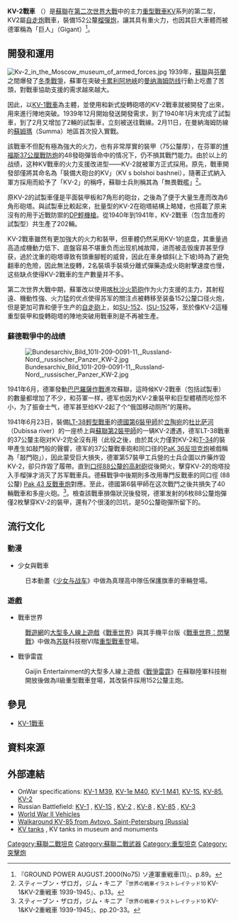 {{noteTA
|G1=Military
|G2=地名
}}
{{Otheruses|KV2|other=古埃及法老的坟墓}}
{{Infobox Weapon
|name= KV-2重型戰車<br/>Клим Ворошилов-2
|image= File:Кв-2 3.jpg
|image_size= 300px
|caption= KV-2重型戰車
|origin= {{flag|Soviet Union}}
|type= [[重型戰車|重型戰車]]<br/>[[自走炮|自走炮]]
<!-- Type selection -->
|is_artillery= yes
|is_vehicle= yes
<!-- Service history -->
|service= 1939年至1945年
|used_by= 蘇聯
|wars= [[第二次世界大戰|第二次世界大戰]]
<!-- Production history -->
|designer= [[約瑟夫·科廷|約瑟夫·科廷]]
|design_date= 1938年至1939年
|manufacturer= [[基洛夫工廠|基洛夫工廠]]{{lang-en|車里雅賓斯克拖拉機廠|Chelyabinsk_Tractor_Plant}}
|unit_cost= 
|production_date= 1939年至1943年
|number= 約255輛
|variants= 
<!-- General specifications -->
|spec_label= 
|weight= 52噸
|length= 6.79公尺
|width= 3.32公尺
|height= 3.65公尺
|crew= 6名
<!-- Artillery specifications -->
|elevation= 大約37°
|traverse= 
<!-- Vehicle/missile specifications -->
|armour= 75公釐
|primary_armament= {{link-en|152公釐M-10T榴彈炮|152 mm howitzer M1938 (M-10)}}（36發炮彈）
|secondary_armament= 2×[[DP輕機槍|DP輕機槍]]
|engine= V-2K水冷四行程V12柴油引擎
|engine_power= 550匹
|pw_ratio=
|transmission= 
|suspension= [[扭力桿式|扭力桿式]]
|clearance= 
|fuel_capacity= 
|vehicle_range= 140公里
|speed= 25.6公里/時
}}
'''KV-2戰車''' （{{lang-ru|Клим Ворошилов-2}}）是[[蘇聯|蘇聯]]在[[第二次世界大戰|第二次世界大戰]]中的主力[[重型戰車|重型戰車]]KV系列的第二型，KV2屬[[自走炮|自走炮]]戰車，裝備152公釐[[榴彈炮|榴彈炮]]，讓其具有重火力，也因其巨大車體而被德軍稱為「巨人」（Gigant）<ref>『GROUND POWER AUGUST.2000(No75) ソ連軍重戦車(1)』、p.89。</ref>。

==開發和運用==
[[File:Kv-2_in_the_Moscow_museum_of_armed_forces.jpg|thumb]]
1939年，[[蘇聯|蘇聯]]與[[芬蘭|芬蘭]]之間爆發了[[冬季戰爭|冬季戰爭]]，蘇軍在突破[[卡累利阿地峽|卡累利阿地峽]]的[[曼纳海姆防线|曼纳海姆防线]]行動上吃盡了苦頭，對戰車協助支援的需求越來越大。

因此，以[[KV-1戰車|KV-1戰車]]為主體，並使用{{link-en|152公釐M-10T榴彈炮|152 mm howitzer M1938 (M-10)}}和新式旋轉砲塔的KV-2戰車就被開發了出來，用來進行陣地突破。1939年12月開始發送開發需求，到了1940年1月末完成了試製車，到了2月又增加了2輛的試製車，立刻被送往戰線。2月11日，在曼納海姆防線的[[蘇姆瑪|蘇姆瑪]]（Summa）地區首次投入實戰。

該戰車不但配有極為強大的火力，也有非常厚實的裝甲（75公釐厚），在芬軍的[[博福斯37公厘戰防炮|博福斯37公厘戰防炮]]的48發砲彈皆命中的情况下，仍不損其戰鬥能力。由於以上的战绩，这种KV戰車的火力支援改进型——KV-2就被軍方正式採用。原先，戰車開發部僅將其命名為「裝備大砲台的KV」（KV s bolshoi bashnei），隨著正式納入軍方採用而給予了「KV-2」的稱呼，蘇聯士兵則稱其為「無畏戰艦」<ref>スティーブン・ザロガ，ジム・キニア『<small>世界の戦車イラストレイテッド10 </small>KV-1&KV-2重戦車 1939-1945』、p.13。</ref>。

原KV-2的試製車僅是平面裝甲板和7角形的砲台，之後為了便于大量生產而改為6角形砲塔。與試製車比較起來，批量型的KV-2在砲塔結構上略矮，也搭載了原来沒有的用于近戰防禦的[[DP輕機槍|DP輕機槍]]。從1940年到1941年，KV-2戰車（包含加產的試製型）共生產了202輛。

KV-2戰車雖然有更加強大的火力和裝甲，但車體仍然采用KV-1的底盘，其重量過高造成機動力低下、底盤容易不堪重负而出现机械故障，进而被击毁废弃甚至俘获，過於沈重的砲塔導致有頭重腳輕的威脅，因此在車身傾斜(上下坡)時為了避免翻車的危險，因此無法旋轉，2名裝填手裝填分離式彈藥造成火砲射擊速度也慢，这些缺点使得KV-2戰車的生产數量并不多。

第二次世界大戰中期，蘇軍改以使用[[卡秋莎火箭砲|喀秋沙火箭砲]]作为火力支援的主力，其射程遠、機動性強、火力猛的优点使得苏军的關注点被轉移至装备152公釐口径火炮，但是更加可靠和便于生产的[[自走砲|自走砲]]上，如[[SU-152|SU-152]]、[[ISU-152|ISU-152]]等，至於像KV-2這種重型裝甲和旋轉砲塔的陣地突破用戰車則是不再被生產。

===蘇德戰爭中的战绩===
[[Image:Bundesarchiv_Bild_101I-209-0091-11,_Russland-Nord,_russischer_Panzer_KW-2.jpg|thumb]]

1941年6月，德軍發動[[巴巴羅薩作戰|巴巴羅薩作戰]]進攻蘇聯，這時候KV-2戰車（包括試製車）的數量都增加了不少，和芬軍一样，德军也因为KV-2重裝甲和巨型體積而吃惊不小，为了振奋士气，德军甚至给KV-2起了个“俄国移动厕所”的蔑称。

1941年6月23日，裝備[[Panzer_38(t)|LT-38輕型戰車]]的[[第6装甲师_(德国国防军)|德國第6裝甲師]]於[[立陶宛|立陶宛]]的[[杜比萨河|杜比萨河]]（Dubissa river）的一座桥上與[[蘇聯第2裝甲師|蘇聯第2裝甲師]]的一辆KV-2遭遇，德军LT-38戰車的37公釐主砲对KV-2完全沒有用（此役之後，由於其火力僅對KV-2和[[T-34|T-34]]的裝甲產生如敲門般的聲響，德军的37公釐戰車砲和同口径的[[PaK_36反坦克炮|PaK 36反坦克炮]]被戲稱為「敲門砲」），因此蒙受巨大損失，德軍第57裝甲工兵營的士兵企圖以炸藥炸毀KV-2，卻只炸毀了履帶。直到[[88毫米高射炮|口徑88公釐的高射砲]]從後開火，擊穿KV-2的炮塔投入手榴弹才消灭了苏军戰車兵。德蘇戰爭中後期則多改用專門反戰車的同口徑 (88公釐) [[Pak_43反坦克炮|Pak 43 反戰車炮]]對應。至此，德國第6裝甲師在这次戰鬥之後共損失了40輛戰車和多座火砲。<ref>スティーブン・ザロガ，ジム・キニア『<small>世界の戦車イラストレイテッド10 </small>KV-1&KV-2重戦車 1939-1945』、pp.20-33。</ref>。檢查該戰車損傷狀況後發現，德軍发射的6枚88公釐炮彈僅2枚擊穿KV-2的裝甲，還有7个很淺的凹坑，是50公釐砲彈所留下的。

==流行文化==
===動漫===
*少女與戰車
:日本動畫《[[少女与战车|少女与战车]]》中做為真理高中隊伍保護旗車的車輛登場。

===遊戲===
*戰車世界
:[[戰遊網|戰遊網]]的[[大型多人線上遊戲|大型多人線上遊戲]]《[[戰車世界|戰車世界]]》與其手機平台版《[[戰車世界：閃擊戰|戰車世界：閃擊戰]]》中做為[[苏联|苏联]]科技樹VI階[[重型戰車|重型戰車]]登場。
*戰爭雷霆
:Gaijin Entertainment的大型多人線上遊戲《[[戰爭雷霆|戰爭雷霆]]》在蘇聯陸軍科技樹開放後做為II級重型戰車登場，其改裝件採用152公釐主炮。

==參見==
*[[KV-1戰車|KV-1戰車]]
==資料來源==
{{Reflist}}

==外部連結==
* OnWar specifications: [https://web.archive.org/web/20120716182106/http://www.onwar.com/tanks/ussr/fkv1m39.htm KV-1 M39], [https://web.archive.org/web/20110513235307/http://www.onwar.com/tanks/ussr/fkv1em40.htm KV-1e M40], [https://web.archive.org/web/20110513235314/http://www.onwar.com/tanks/ussr/fkv1m41.htm KV-1 M41], [https://web.archive.org/web/20120716182200/http://www.onwar.com/tanks/ussr/fkv1s.htm KV-1S], [https://www.webcitation.org/67FVt9hQA?url=http://www.onwar.com/tanks/ussr/fkv85.htm KV-85], [https://web.archive.org/web/20120716182235/http://www.onwar.com/tanks/ussr/fkv2m40.htm KV-2]
* Russian Battlefield: [http://www.battlefield.ru/index.php?option=com_content&task=view&id=46&Itemid=50&lang=en KV-1] {{Wayback|url=http://www.battlefield.ru/index.php?option=com_content&task=view&id=46&Itemid=50&lang=en |date=20070929102538 }}, [http://www.battlefield.ru/index.php?option=com_content&task=view&id=47&Itemid=50&lang=en KV-1S] {{Wayback|url=http://www.battlefield.ru/index.php?option=com_content&task=view&id=47&Itemid=50&lang=en |date=20070927020306 }}, [http://www.battlefield.ru/index.php?option=com_content&task=view&id=48&Itemid=50&lang=en KV-2] {{Wayback|url=http://www.battlefield.ru/index.php?option=com_content&task=view&id=48&Itemid=50&lang=en |date=20070929110636 }}, [http://www.battlefield.ru/index.php?option=com_content&task=view&id=50&Itemid=50&lang=en KV-8] {{Wayback|url=http://www.battlefield.ru/index.php?option=com_content&task=view&id=50&Itemid=50&lang=en |date=20070929102800 }}, [http://www.battlefield.ru/index.php?option=com_content&task=view&id=49&Itemid=50&lang=en KV-85] {{Wayback|url=http://www.battlefield.ru/index.php?option=com_content&task=view&id=49&Itemid=50&lang=en |date=20070514230233 }}, [http://www.battlefield.ru/index.php?option=com_content&task=view&id=51&Itemid=48&lang=en KV-3] {{Wayback|url=http://www.battlefield.ru/index.php?option=com_content&task=view&id=51&Itemid=48&lang=en |date=20070929111017 }}
* [https://web.archive.org/web/20090909015108/http://www.wwiivehicles.com/ussr/tanks-heavy/kv-1.asp World War II Vehicles]
* [http://scalemodels.ru/modules/photo/viewcat_cid_219.html Walkaround KV-85 from Avtovo, Saint-Petersburg (Russia)] {{Wayback|url=http://scalemodels.ru/modules/photo/viewcat_cid_219.html |date=20201209225003 }}
*[http://legion-afv.narod.ru/KV.html  KV tanks] {{Wayback|url=http://legion-afv.narod.ru/KV.html |date=20201209224951 }}, KV tanks in museum and monuments

{{Commons|KV-2}}
{{WWIISovAFVs}}
[[Category:蘇聯二戰坦克|Category:蘇聯二戰坦克]]
[[Category:蘇聯二戰武器|Category:蘇聯二戰武器]]
[[Category:重型坦克|Category:重型坦克]]
[[Category:突擊炮|Category:突擊炮]]